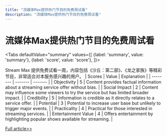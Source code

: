 ```yaml
---
title: "流媒体Max提供热门节目的免费周试看"
description: "流媒体Max提供热门节目的免费周试看"
---
```



# 流媒体Max提供热门节目的免费周试看


<Tabs
	defaultValue="summary"
	values={[
	{label: 'summary', value: 'summary'},
	{label: 'score', value: 'score'},
]}>
<TabItem value="summary">


Stream Max 提供免费试看一周，内容包括《沙丘：第二部》、《龙之家族》等精彩节目，非常适合对本服务感兴趣的用户。
</TabItem>
<TabItem value="score">
	| Scores     | Value   | Explanation |
	| -------- | ------- | ------- |
	| Objectivity  | 5    | Content provides factual information about a streaming service offer without bias.    |
	| Social Impact | 2     | Content may influence some viewers to try the service but has limited broader impact.    |
	| Credibility    | 5    | Information is credible as it directly relates to a service offer.    |
	| Potential    | 3    | Potential to increase user base but unlikely to trigger major events.    |
	| Practicality    | 4    | Practical for those interested in streaming services.    |
	| Entertainment Value    | 4    | Offers entertainment by highlighting popular shows available for streaming.    |
</TabItem>
</Tabs>

[Full article>>](https://www.cnet.com/deals/stream-max-for-free-for-1-week/#ftag=CAD590a51e)
